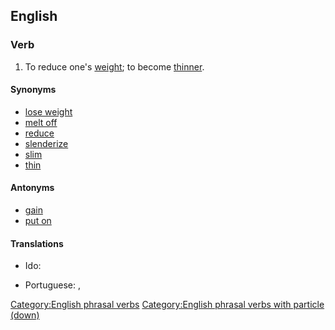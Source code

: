 {{also|slimdown|slim-down|slim down}}
==English==

===Verb===
{{head|en|verb|head=[[slim]] [[down]]}}

# To reduce one's [[weight]]; to become [[thinner]].

====Synonyms====
* [[lose weight]]
* [[melt off]]
* [[reduce]]
* [[slenderize]]
* [[slim]]
* [[thin]]

====Antonyms====
* [[gain]]
* [[put on]]
[[Category:English phrasal verbs]]
[[Category:English phrasal verbs with particle (down)]]

====Translations====
{{trans-top|to reduce one's weight; to become thinner}}
* Ido: {{t+|io|dineskar}}
{{trans-mid}}
* Portuguese: {{t+|pt|emagrecer}}, {{t+|pt|secar}}
{{trans-bottom}}